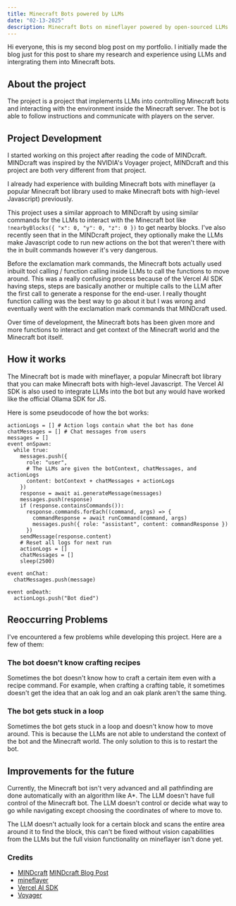 ```yaml
---
title: Minecraft Bots powered by LLMs
date: "02-13-2025"
description: Minecraft Bots on mineflayer powered by open-sourced LLMs like DeepSeek R1, LLaMA 3, and more.
---
```


Hi everyone, this is my second blog post on my portfolio.
I initially made the blog just for this post to share my research and experience using LLMs
and intergrating them into Minecraft bots.

## About the project

The project is a project that implements LLMs into controlling Minecraft bots and interacting with the environment
inside the Minecraft server. The bot is able to follow instructions and communicate with players on the server.

## Project Development

I started working on this project after reading the code of MINDcraft. MINDcraft was inspired by the
NVIDIA's Voyager project, MINDcraft and this project are both very different from that project.

I already had experience with building Minecraft bots with mineflayer (a popular Minecraft bot library used to
make Minecraft bots with high-level Javascript) previously.

This project uses a similar approach to MINDcraft by using similar commands for the LLMs to interact with the Minecraft bot
like `!nearbyBlocks({ "x": 0, "y": 0, "z": 0 })` to get nearby blocks. I've also recently seen that in the MINDcraft project,
they optionally make the LLMs make Javascript code to run new actions on the bot that weren't there with the in built commands however it's very dangerous.

Before the exclamation mark commands, the Minecraft bots actually used inbuilt tool calling / function calling inside LLMs to call the functions to move around.
This was a really confusing process because of the Vercel AI SDK having steps, steps are basically another or multiple calls to the LLM after the first call to generate a response for the end-user.
I really thought function calling was the best way to go about it but I was wrong and eventually went with the exclamation mark commands that MINDcraft used.

Over time of development, the Minecraft bots has been given more and more functions to interact and get context of the Minecraft world and the Minecraft bot itself.

## How it works

The Minecraft bot is made with mineflayer, a popular Minecraft bot library that you can make Minecraft bots with high-level Javascript.
The Vercel AI SDK is also used to integrate LLMs into the bot but any would have worked like the official Ollama SDK for JS.

Here is some pseudocode of how the bot works:
```pseudocode
actionLogs = [] # Action logs contain what the bot has done
chatMessages = [] # Chat messages from users
messages = []
event onSpawn:
  while true:
    messages.push({ 
      role: "user", 
      # The LLMs are given the botContext, chatMessages, and actionLogs
      content: botContext + chatMessages + actionLogs 
    })
    response = await ai.generateMessage(messages)
    messages.push(response)
    if (response.containsCommands()):
      response.commands.forEach((command, args) => {
        commandResponse = await runCommand(command, args)
        messages.push({ role: "assistant", content: commandResponse })
      })
    sendMessage(response.content)
    # Reset all logs for next run
    actionLogs = []
    chatMessages = []
    sleep(2500)

event onChat:
  chatMessages.push(message)

event onDeath:
  actionLogs.push("Bot died")
```

## Reoccurring Problems

I've encountered a few problems while developing this project.
Here are a few of them:

### The bot doesn't know crafting recipes
Sometimes the bot doesn't know how to craft a certain item even with a recipe command. 
For example, when crafting a crafting table, it sometimes doesn't get the idea that an oak log and an oak plank aren't the same thing.

### The bot gets stuck in a loop
Sometimes the bot gets stuck in a loop and doesn't know how to move around. 
This is because the LLMs are not able to understand the context of the bot and the Minecraft world.
The only solution to this is to restart the bot.

## Improvements for the future

Currently, the Minecraft bot isn't very advanced and all pathfinding are done automatically with an algorithm like A*.
The LLM doesn't have full control of the Minecraft bot. The LLM doesn't control or decide what way to go while navigating except
choosing the coordinates of where to move to.

The LLM doesn't actually look for a certain block and scans the entire area around it to find the block, this can't be fixed without vision
capabilities from the LLMs but the full vision functionality on mineflayer isn't done yet.

### Credits

- [MINDcraft](https://github.com/kolbytn/mindcraft) [MINDcraft Blog Post](https://kolbynottingham.com/mindcraft/)
- [mineflayer](https://github.com/PrismarineJS/mineflayer)
- [Vercel AI SDK](https://github.com/vercel/ai)
- [Voyager](https://voyager.minedojo.org/)